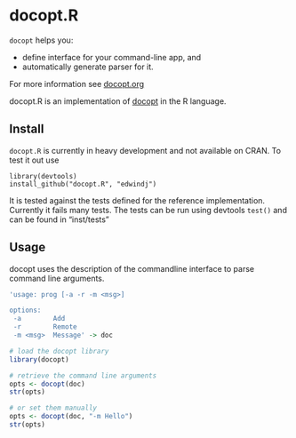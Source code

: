 docopt.R
========================================================

`docopt` helps you:

- define interface for your command-line app, and
- automatically generate parser for it.

For more information see [docopt.org](http://docopt.org)

docopt.R is an implementation of [docopt](http://docopt.org) in the R language.

Install
-------

`docopt.R` is currently in heavy development and not available on CRAN.
To test it out use
```
library(devtools)
install_github("docopt.R", "edwindj")
```

It is tested against the tests defined for the reference implementation.
Currently it fails many tests. 
The tests can be run using devtools `test()` and can be found in "inst/tests"

Usage
-----

docopt uses the description of the commandline interface to parse command line
arguments.

```r
'usage: prog [-a -r -m <msg>]

options:
 -a        Add
 -r        Remote
 -m <msg>  Message' -> doc

# load the docopt library
library(docopt)

# retrieve the command line arguments
opts <- docopt(doc)
str(opts)

# or set them manually
opts <- docopt(doc, "-m Hello")
str(opts)
```
